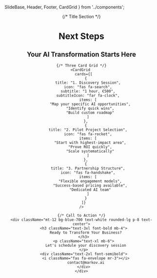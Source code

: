   SlideBase, 
  Header, 
  Footer, 
  CardGrid 
} from '../components';

<SlideBase>
  <Header 
    logo="MARKOV AI"
    date="June 2025"
    confidentiality="Confidential"
  />
  
  <div className="flex-grow w-full px-32 py-8">
    {/* Title Section */}
    <div className="mb-8">
      <h1 className="text-4xl font-bold text-blue-800">Next Steps</h1>
      <h2 className="text-2xl font-semibold text-blue-600 mt-3">
        Your AI Transformation Starts Here
      </h2>
      <div className="h-1 w-32 bg-blue-700 mt-4"></div>
    </div>
    
    {/* Three Card Grid */}
    <CardGrid 
      cards={[
        {
          title: "1. Discovery Session",
          icon: "fas fa-search",
          subtitle: "1 hour, €500",
          subtitleIcon: "far fa-clock",
          items: [
            "Map your specific AI opportunities",
            "Identify quick wins",
            "Build custom roadmap"
          ]
        },
        {
          title: "2. Pilot Project Selection",
          icon: "fas fa-rocket",
          items: [
            "Start with highest-impact area",
            "Prove ROI quickly",
            "Scale systematically"
          ]
        },
        {
          title: "3. Partnership Structure",
          icon: "fas fa-handshake",
          items: [
            "Flexible engagement models",
            "Success-based pricing available",
            "Dedicated AI team"
          ]
        }
      ]}
    />
    
    {/* Call to Action */}
    <div className="mt-12 bg-blue-700 text-white rounded-lg p-8 text-center">
      <h3 className="text-3xl font-bold mb-4">
        Ready to Transform Your Business?
      </h3>
      <p className="text-xl mb-6">
        Let's schedule your discovery session
      </p>
      <div className="text-2xl font-semibold">
        <i className="fas fa-envelope mr-3"></i>
        contact@markov.ai
      </div>
    </div>
  </div>
  
  <Footer 
    pageNumber={12}
    tagline="Transform. Automate. Scale."
  />
</SlideBase>